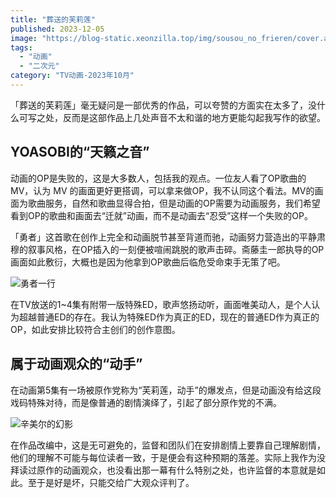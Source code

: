 ```yaml
---
title: "葬送的芙莉莲"
published: 2023-12-05
image: "https://blog-static.xeonzilla.top/img/sousou_no_frieren/cover.avif"
tags:
  - "动画"
  - "二次元"
category: "TV动画-2023年10月"
---
```

「葬送的芙莉莲」毫无疑问是一部优秀的作品，可以夸赞的方面实在太多了，没什么可写之处，反而是这部作品上几处声音不太和谐的地方更能勾起我写作的欲望。

## YOASOBI的“天籁之音”
动画的OP是失败的，这是大多数人，包括我的观点。一位友人看了OP歌曲的MV，认为 MV 的画面更好更搭调，可以拿来做OP，我不认同这个看法。MV的画面为歌曲服务，自然和歌曲显得合拍，但是动画的OP需要为动画服务，我们希望看到OP的歌曲和画面去“迁就”动画，而不是动画去“忍受”这样一个失败的OP。

「勇者」这首歌在创作上完全和动画脱节甚至背道而驰，动画努力营造出的平静肃穆的叙事风格，在OP插入的一刻便被喧闹跳脱的歌声击碎。斋藤圭一郎执导的OP画面如此敷衍，大概也是因为他拿到OP歌曲后临危受命束手无策了吧。

![勇者一行](https://blog-static.xeonzilla.top/img/sousou_no_frieren/01.avif "勇者一行")

在TV放送的1~4集有附带一版特殊ED，歌声悠扬动听，画面唯美动人，是个人认为超越普通ED的存在。我认为特殊ED作为真正的ED，现在的普通ED作为真正的OP，如此安排比较符合主创们的创作意图。

## 属于动画观众的“动手”
在动画第5集有一场被原作党称为“芙莉莲，动手”的爆发点，但是动画没有给这段戏码特殊对待，而是像普通的剧情演绎了，引起了部分原作党的不满。

![辛美尔的幻影](https://blog-static.xeonzilla.top/img/sousou_no_frieren/02.avif "辛美尔的幻影")

在作品改编中，这是无可避免的，监督和团队们在安排剧情上要靠自己理解剧情，他们的理解不可能与每位读者一致，于是便会有这种预期的落差。实际上我作为没拜读过原作的动画观众，也没看出那一幕有什么特别之处，也许监督的本意就是如此。至于是好是坏，只能交给广大观众评判了。
